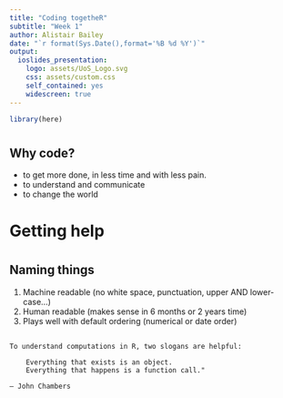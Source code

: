 ```yaml
---
title: "Coding togetheR"
subtitle: "Week 1"
author: Alistair Bailey
date: "`r format(Sys.Date(),format='%B %d %Y')`"
output: 
  ioslides_presentation: 
    logo: assets/UoS_Logo.svg
    css: assets/custom.css
    self_contained: yes
    widescreen: true
---
```


```r
library(here)
```

# {data-background=../img/a-baa-fail-cat-among-penguins.jpg data-background-size=90%}

# {data-background=../img/lolcat-programmer.jpg data-background-size=90%}

# {data-background=../img/155.jpg data-background-size=95%}

# {data-background=../img/data_project_pipeline.png data-background-size=95%}

# {data-background=../img/practioner-programmer.png data-background-size=95%}

## Why code?

+ to get more done, in less time and with less pain.
+ to understand and communicate
+ to change the world

# {data-background=../img/dani-meme.png data-background-size=100%}

# {data-background=../img/rstudio_ide_image.png data-background-size=95%}

# {data-background=../img/rdata_turn_off.png data-background-size=85%}

# {data-background=../img/R-ecology-work_dir_structure.png data-background-size=95%}

# Getting help

# {data-background=../img/jesse_m.png data-background-size=95%}

## Naming things 

1. Machine readable (no white space, punctuation, upper AND lower-case...)
2. Human readable  (makes sense in 6 months or 2 years time)
3. Plays well with default ordering (numerical or date order)

##

    To understand computations in R, two slogans are helpful:

        Everything that exists is an object.
        Everything that happens is a function call."

    — John Chambers



# {data-background=../img/r-vectors-07-10-2018.png data-background-size=40%}

# {data-background=../img/bibi-data.png data-background-size=95%}

# {data-background=../img/indexing.png data-background-size=75%}

# {data-background=../img/r-all-vectors-07-10-2018.png data-background-size=65%}

# {data-background=../img/data_frame.png data-background-size=100%}


